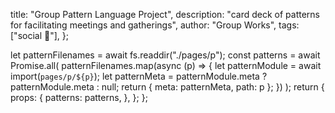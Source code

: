 
  title: "Group Pattern Language Project",
  description: "card deck of patterns for facilitating meetings and gatherings",
  author: "Group Works",
  tags: ["social 👥"],
};

<PLHead title={meta.title} description={meta.description} />

<PLNav patterns={props.patterns} currentTitle={meta.title} />

<PLMeta
  title={meta.title}
  description={meta.description}
  author={meta.author}
  tags={meta.tags}
/>

<PLLinks>
  <PLLink title="Group Works card deck" url="https://groupworksdeck.org/" />
</PLLinks>

  let patternFilenames = await fs.readdir("./pages/p");
  const patterns = await Promise.all(
    patternFilenames.map(async (p) => {
      let patternModule = await import(`pages/p/${p}`);
      let patternMeta = patternModule.meta ? patternModule.meta : null;
      return { meta: patternMeta, path: p };
    })
  );
  return {
    props: {
      patterns: patterns,
    },
  };
};
